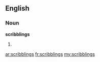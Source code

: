 ==English==

===Noun===
'''scribblings'''

# {{plural of|[[scribbling]]}}

[[ar:scribblings]]
[[fr:scribblings]]
[[my:scribblings]]